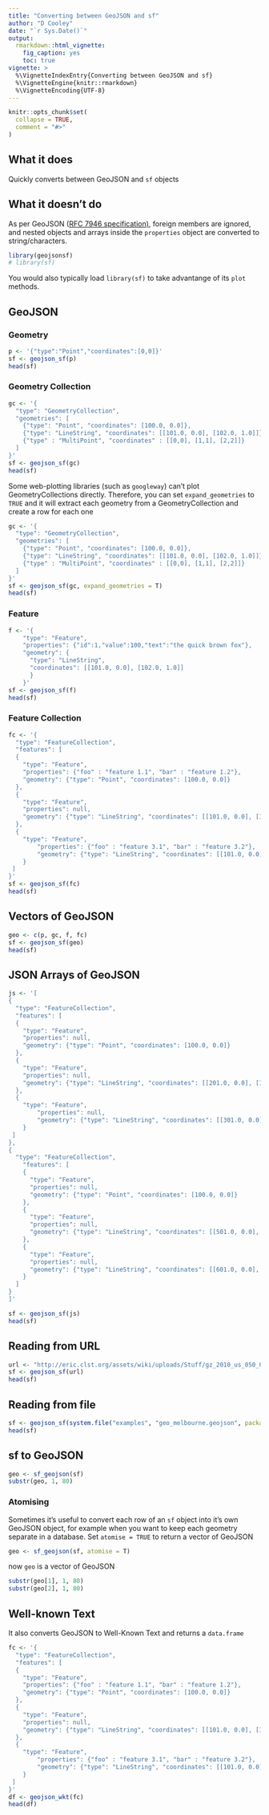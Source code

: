 ```yaml
---
title: "Converting between GeoJSON and sf"
author: "D Cooley"
date: "`r Sys.Date()`"
output:
  rmarkdown::html_vignette:
    fig_caption: yes
    toc: true
vignette: >
  %\VignetteIndexEntry{Converting between GeoJSON and sf}
  %\VignetteEngine{knitr::rmarkdown}
  %\VignetteEncoding{UTF-8}
---
```


```r
knitr::opts_chunk$set(
  collapse = TRUE,
  comment = "#>"
)
```


## What it does

Quickly converts between GeoJSON and `sf` objects

## What it doesn't do

As per GeoJSON ([RFC 7946 specification)](https://tools.ietf.org/html/rfc7946#page-11), foreign members are ignored, and nested objects and arrays inside the `properties` object are converted to string/characters. 


```r
library(geojsonsf)
# library(sf)
```

You would also typically load `library(sf)` to take advantange of its `plot` methods. 

## GeoJSON

### Geometry 

```r
p <- '{"type":"Point","coordinates":[0,0]}'
sf <- geojson_sf(p)
head(sf)
```

### Geometry Collection

```r
gc <- '{
  "type": "GeometryCollection",
  "geometries": [
    {"type": "Point", "coordinates": [100.0, 0.0]},
    {"type": "LineString", "coordinates": [[101.0, 0.0], [102.0, 1.0]]},
    {"type" : "MultiPoint", "coordinates" : [[0,0], [1,1], [2,2]]}
  ]
}'
sf <- geojson_sf(gc)
head(sf)
```

Some web-plotting libraries (such as `googleway`) can't plot GeometryCollections directly. Therefore, you can set `expand_geometries` to `TRUE` and it will extract each geometry from a GeometryCollection and create a row for each one


```r
gc <- '{
  "type": "GeometryCollection",
  "geometries": [
    {"type": "Point", "coordinates": [100.0, 0.0]},
    {"type": "LineString", "coordinates": [[101.0, 0.0], [102.0, 1.0]]},
    {"type" : "MultiPoint", "coordinates" : [[0,0], [1,1], [2,2]]}
  ]
}'
sf <- geojson_sf(gc, expand_geometries = T)
head(sf)
```


### Feature

```r
f <- '{
	"type": "Feature",
	"properties": {"id":1,"value":100,"text":"the quick brown fox"},
	"geometry": {
	  "type": "LineString", 
	  "coordinates": [[101.0, 0.0], [102.0, 1.0]]
	  }
	}'
sf <- geojson_sf(f)
head(sf)
```


### Feature Collection

```r
fc <- '{
  "type": "FeatureCollection",
  "features": [
  {
    "type": "Feature",
    "properties": {"foo" : "feature 1.1", "bar" : "feature 1.2"},
    "geometry": {"type": "Point", "coordinates": [100.0, 0.0]}
  },
  {
    "type": "Feature",
    "properties": null,
    "geometry": {"type": "LineString", "coordinates": [[101.0, 0.0], [102.0, 1.0]]}
  },
  {
    "type": "Feature",
	    "properties": {"foo" : "feature 3.1", "bar" : "feature 3.2"},
	    "geometry": {"type": "LineString", "coordinates": [[101.0, 0.0], [102.0, 1.0]]}
	}
 ]
}'
sf <- geojson_sf(fc)
head(sf)

```


## Vectors of GeoJSON

```r
geo <- c(p, gc, f, fc)
sf <- geojson_sf(geo)
head(sf)
```


## JSON Arrays of GeoJSON


```r

js <- '[
{
  "type": "FeatureCollection",
  "features": [
  {
    "type": "Feature",
    "properties": null,
    "geometry": {"type": "Point", "coordinates": [100.0, 0.0]}
  },
  {
    "type": "Feature",
    "properties": null,
    "geometry": {"type": "LineString", "coordinates": [[201.0, 0.0], [102.0, 1.0]]}
  },
  {
    "type": "Feature",
	    "properties": null,
	    "geometry": {"type": "LineString", "coordinates": [[301.0, 0.0], [102.0, 1.0]]}
	}
 ]
},
{
  "type": "FeatureCollection",
	"features": [
	{
	  "type": "Feature",
	  "properties": null,
	  "geometry": {"type": "Point", "coordinates": [100.0, 0.0]}
	},
	{
	  "type": "Feature",
	  "properties": null,
	  "geometry": {"type": "LineString", "coordinates": [[501.0, 0.0], [102.0, 1.0]]}
	},
	{
	  "type": "Feature",
	  "properties": null,
	  "geometry": {"type": "LineString", "coordinates": [[601.0, 0.0], [102.0, 1.0]]}
	}
  ]
}
]'

sf <- geojson_sf(js)
head(sf)
```


## Reading from URL

```r
url <- "http://eric.clst.org/assets/wiki/uploads/Stuff/gz_2010_us_050_00_500k.json"
sf <- geojson_sf(url)
head(sf)
```

## Reading from file

```r
sf <- geojson_sf(system.file("examples", "geo_melbourne.geojson", package = "geojsonsf"))
head(sf)
```

## sf to GeoJSON

```r
geo <- sf_geojson(sf)
substr(geo, 1, 80)
```

### Atomising

Sometimes it's useful to convert each row of an `sf` object into it's own GeoJSON object, for example when you want to keep each geometry separate in a database. Set `atomise = TRUE` to return a vector of GeoJSON

```r
geo <- sf_geojson(sf, atomise = T)
```

now `geo` is a vector of GeoJSON

```r
substr(geo[1], 1, 80)
substr(geo[2], 1, 80)
```

## Well-known Text

It also converts GeoJSON to Well-Known Text and returns a `data.frame`


```r
fc <- '{
  "type": "FeatureCollection",
  "features": [
  {
    "type": "Feature",
    "properties": {"foo" : "feature 1.1", "bar" : "feature 1.2"},
    "geometry": {"type": "Point", "coordinates": [100.0, 0.0]}
  },
  {
    "type": "Feature",
    "properties": null,
    "geometry": {"type": "LineString", "coordinates": [[101.0, 0.0], [102.0, 1.0]]}
  },
  {
    "type": "Feature",
	    "properties": {"foo" : "feature 3.1", "bar" : "feature 3.2"},
	    "geometry": {"type": "LineString", "coordinates": [[101.0, 0.0], [102.0, 1.0]]}
	}
 ]
}'
df <- geojson_wkt(fc)
head(df)
```


